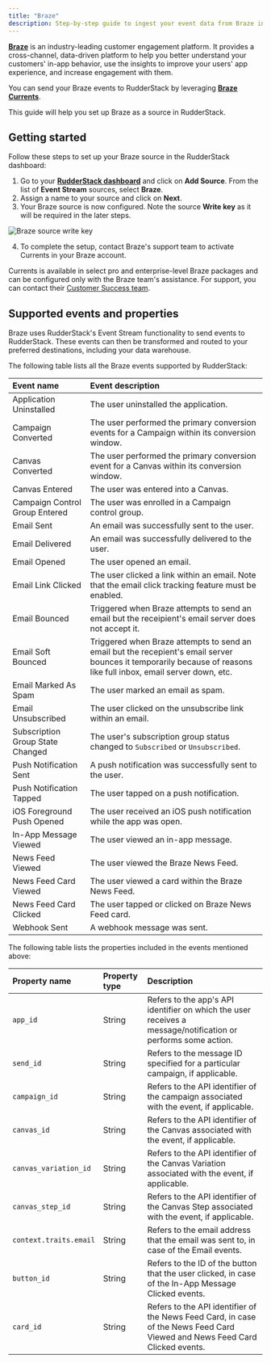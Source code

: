 ```yaml
---
title: "Braze"
description: Step-by-step guide to ingest your event data from Braze into RudderStack.
---
```


[**Braze**](https://www.braze.com/) is an industry-leading customer engagement platform. It provides a cross-channel, data-driven platform to help you better understand your customers' in-app behavior, use the insights to improve your users' app experience, and increase engagement with them.

You can send your Braze events to RudderStack by leveraging [**Braze Currents**](https://www.braze.com/docs/user_guide/data_and_analytics/braze_currents/).

This guide will help you set up Braze as a source in RudderStack.

## Getting started

Follow these steps to set up your Braze source in the RudderStack dashboard:

1. Go to your [**RudderStack dashboard**](https://app.rudderstack.com/) and click on **Add Source**. From the list of **Event Stream** sources, select **Braze**.
2. Assign a name to your source and click on **Next**.
3. Your Braze source is now configured. Note the source **Write key** as it will be required in the later steps.

<img src="../../assets/event-stream-sources/braze-2.png" alt="Braze source write key" />

4. To complete the setup, contact Braze's support team to activate Currents in your Braze account.

<div class="infoBlock">

Currents is available in select pro and enterprise-level Braze packages and can be configured only with the Braze team's assistance. For support, you can contact their <a href="https://www.braze.com/docs/support_contact/">Customer Success team</a>.
</div>

## Supported events and properties

Braze uses RudderStack's <Link to="/sources/cloud-apps/#rudderstack-event-streams">Event Stream</Link> functionality to send events to RudderStack. These events can then be transformed and routed to your preferred destinations, including your data warehouse.

The following table lists all the Braze events supported by RudderStack:

| Event name | Event description |
| :-----------------| :----------------|
| Application Uninstalled | The user uninstalled the application. |
| Campaign Converted | The user performed the primary conversion events for a Campaign within its conversion window. |
| Canvas Converted | The user performed the primary conversion event for a Canvas within its conversion window. | 
| Canvas Entered | The user was entered into a Canvas. |
| Campaign Control Group Entered | The user was enrolled in a Campaign control group. |
| Email Sent | An email was successfully sent to the user. | 
| Email Delivered | An email was successfully delivered to the user. |
| Email Opened | The user opened an email. |
| Email Link Clicked | The user clicked a link within an email. Note that the email click tracking feature must be enabled. |
| Email Bounced | Triggered when Braze attempts to send an email but the receipient's email server does not accept it. |
| Email Soft Bounced | Triggered when Braze attempts to send an email but the recepient's email server bounces it temporarily because of reasons like full inbox, email server down, etc. |
| Email Marked As Spam | The user marked an email as spam. |
| Email Unsubscribed | The user clicked on the unsubscribe link within an email. | 
| Subscription Group State Changed | The user's subscription group status changed to `Subscribed` or `Unsubscribed`. |
| Push Notification Sent | A push notification was successfully sent to the user. | 
| Push Notification Tapped | The user tapped on a push notification. | 
| iOS Foreground Push Opened | The user received an iOS push notification while the app was open. | 
| In-App Message Viewed |The user viewed an in-app message. | 
| News Feed Viewed | The user viewed the Braze News Feed. |
| News Feed Card Viewed | The user viewed a card within the Braze News Feed. | 
| News Feed Card Clicked | The user tapped or clicked on Braze News Feed card. | 
| Webhook Sent | A webhook message was sent. |

The following table lists the properties included in the events mentioned above:

| Property name | Property type | Description |
| :-----------------| :----------------| :-----------------|
| `app_id` | String | Refers to the app's API identifier on which the user receives a message/notification or performs some action. |
| `send_id` | String | Refers to the message ID specified for a particular campaign, if applicable. |
| `campaign_id` | String | Refers to the API identifier of the campaign associated with the event, if applicable. |
| `canvas_id` | String | Refers to the API identifier of the Canvas associated with the event, if applicable. |
| `canvas_variation_id` | String | Refers to the API identifier of the Canvas Variation associated with the event, if applicable. |
| `canvas_step_id` | String | Refers to the API identifier of the Canvas Step associated with the event, if applicable. |
| `context.traits.email` | String | Refers to the email address that the email was sent to, in case of the Email events. |
| `button_id` | String | Refers to the ID of the button that the user clicked, in case of the In-App Message Clicked events. |
| `card_id` | String | Refers to the API identifier of the News Feed Card, in case of the News Feed Card Viewed and News Feed Card Clicked events. |


